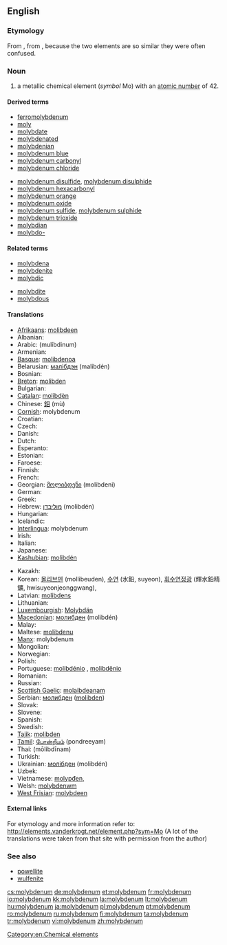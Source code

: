 ==English==

{{elements|Mo|niobium|Nb|technetium|Tc}}

===Etymology===
From {{etyl|NL.}} {{term|molybdenum|lang=la}}, from {{etyl|grc|en}} {{term|μόλυβδος||lead|lang=grc}}, because the two elements are so similar they were often confused.

===Noun===
{{en-noun|-}}
{{wikipedia}}

# a metallic chemical element (''symbol'' Mo) with an [[atomic number]] of 42.

====Derived terms====
{{der-top}}
* [[ferromolybdenum]]
* [[moly]]
* [[molybdate]]
* [[molybdenated]]
* [[molybdenian]]
* [[molybdenum blue]]
* [[molybdenum carbonyl]]
* [[molybdenum chloride]]
{{der-mid}}
* [[molybdenum disulfide]], [[molybdenum disulphide]]
* [[molybdenum hexacarbonyl]]
* [[molybdenum orange]]
* [[molybdenum oxide]]
* [[molybdenum sulfide]], [[molybdenum sulphide]]
* [[molybdenum trioxide]]
* [[molybdian]]
* [[molybdo-]]
{{der-bottom}}

====Related terms====
{{rel-top}}
* [[molybdena]]
* [[molybdenite]]
* [[molybdic]]
{{rel-mid}}
* [[molybdite]]
* [[molybdous]]
{{rel-bottom}}

====Translations====
{{trans-top|chemical element}}
* [[Afrikaans]]: [[molibdeen]]
* Albanian: {{t-|sq|molibden|xs=Albanian}}
* Arabic: {{Arab|[[موليبدنيوم]]}} (mulíbdinum) {{m}}
* Armenian: {{t-|hy|մոլիբդեն|tr=molibden}}
* [[Basque]]: [[molibdenoa]]
* Belarusian: [[малiбдэн]] (malibdén) {{m}}
* Bosnian: {{t-|bs|molibden}}
* [[Breton]]: [[molibden]]
* Bulgarian: {{t-|bg|молибден|m|tr=molibdén}}
* [[Catalan]]: [[molibdèn]]
* Chinese: [[鉬]] (mù)
* [[Cornish]]: molybdenum
* Croatian: {{t+|hr|molibden}}
* Czech: {{t+|cs|molybden}}
* Danish: {{t|da|molybdæn}}
* Dutch: {{t+|nl|molybdeen|n}}
* Esperanto: {{t+|eo|molibdeno|xs=Esperanto}}
* Estonian: {{t-|et|molübdeen}}
* Faroese: {{t-|fo|molybden|xs=Faroese}}
* Finnish: {{t+|fi|molybdeeni}}
* French: {{t+|fr|molybdène|m}}
* Georgian: [[მოლიბდენი]] (molibdeni)
* German: {{t+|de|Molybdän|n}}
* Greek: {{t+|el|μολυβδένιο|n|tr=molyvdénio}}
* Hebrew: [[מוליבדן]] (molibdén)
* Hungarian: {{t+|hu|molibdén}}
* Icelandic: {{t+|is|mólýbden}}
* [[Interlingua]]: molybdenum
* Irish: {{t+|ga|molaibdéineam|xs=Irish}}
* Italian: {{t+|it|molibdeno|m}}
* Japanese: {{t+|ja|モリブデン|tr=moribuden}}
* [[Kashubian]]: [[molibdén]]
{{trans-mid}}
* Kazakh: {{t-|kk|молибден|tr=molibden|sc=Cyrl|xs=Kazakh}}
* Korean: [[몰리브덴]] (mollibeuden), [[수연]] (水鉛, suyeon), [[휘수연정광]] (輝水鉛精鑛, hwisuyeonjeonggwang),  {{t|ko|몰리브데넘|tr=mollibeudeneom|sc=Hang}}
* Latvian: [[molibdens]]
* Lithuanian: {{t+|lt|molibdenas|xs=Lithuanian}}
* [[Luxembourgish]]: [[Molybdän]]
* [[Macedonian]]: [[молибден]] (molibdén) {{m}}
* Malay: {{t-|ms|molibdenum|xs=Malay}}
* Maltese: [[molibdenu]]
* [[Manx]]: molybdenum
* Mongolian: {{t-|mn|молибден|tr=molibden|sc=Cyrl|xs=Mongolian}}
* Norwegian: {{t-|no|molybden}}
* Polish: {{t+|pl|molibden|m}}
* Portuguese: [[molibdénio]] {{qualifier|Portugal}}, [[molibdênio]] {{m}} {{qualifier|Brazil}}
* Romanian: {{t+|ro|molibden|n}}
* Russian: {{t+|ru|молибден|m|tr=molibdén}}
* [[Scottish Gaelic]]: [[molaibdeanam]]
* Serbian: [[молибден]] ([[molibden]]) {{m}}
* Slovak: {{t-|sk|molibdén}}
* Slovene: {{t-|sl|molybden}}
* Spanish: {{t+|es|molibdeno|m}}
* Swedish: {{t+|sv|molybden|n}}
* [[Tajik]]: [[molibden]]
* [[Tamil]]: [[போன்றீயம்]] (pondreeyam)
* Thai: {{Thai|[[โมลิบดีนัม]]}} (mōlibdīnam)
* Turkish: {{t+|tr|molibden}}
* Ukrainian: [[молiбден]] (molibdén) {{m}}
* Uzbek: {{t-|uz|молибден|tr=molibden|sc=Cyrl|xs=Uzbek}}
* Vietnamese: [[molypđen,]]
* Welsh: [[molybdenwm]]
* [[West Frisian]]: [[molybdeen]]
{{trans-bottom}}

====External links====
For etymology and more information refer to:
http://elements.vanderkrogt.net/element.php?sym=Mo
(A lot of the translations were taken from that site with permission from the author)

===See also===
* [[powellite]]
* [[wulfenite]]

[[Category:en:Chemical elements]]

[[cs:molybdenum]]
[[de:molybdenum]]
[[et:molybdenum]]
[[fr:molybdenum]]
[[io:molybdenum]]
[[kk:molybdenum]]
[[la:molybdenum]]
[[lt:molybdenum]]
[[hu:molybdenum]]
[[ja:molybdenum]]
[[pl:molybdenum]]
[[pt:molybdenum]]
[[ro:molybdenum]]
[[ru:molybdenum]]
[[fi:molybdenum]]
[[ta:molybdenum]]
[[tr:molybdenum]]
[[vi:molybdenum]]
[[zh:molybdenum]]